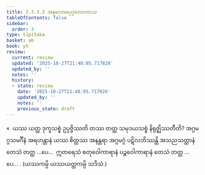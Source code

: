 ```yaml
---
title: 2.3.3.3 အနုလောမပုဂ္ဂလောကာသ
tableOfContents: false
sidebar:
  order: 3
type: tipitaka
basket: ab
book: y5
review:
  current: review
  updated: '2025-10-27T21:48:05.717826'
  updated_by: ''
  notes: ''
  history:
  - state: review
    date: '2025-10-27T21:48:05.717826'
    updated_by: ''
    notes: ''
    previous_state: draft
---
```



<ReviewStatus review={frontmatter.review} showDetails={true} />

<HypothesisAnnotation frontmatter={frontmatter} />

<DynamicBreadcrumb />

<Division number="148" book="y5" e="ch" v="33" p="256">

<Paragraph number="721" book="y5">
«  ယဿ ယတ္ထ ဒုက္ခသစ္စံ ဥပ္ပဇ္ဇိဿတိ တဿ တတ္ထ သမုဒယသစ္စံ နိရုဇ္ဈိဿတီတိ?
</Paragraph>

<Paragraph number="722" book="y5">
အဂ္ဂမဂ္ဂသမင်္ဂီနံ အရဟန္တာနံ ယဿ စိတ္တဿ အနန္တရာ အဂ္ဂမဂ္ဂံ ပဋိလဘိဿန္တိ အသညသတ္တာနံ တေသံ တတ္ထ …ပေ…  ဣတရေသံ စတုဝေါကာရာနံ ပဉ္စဝေါကာရာနံ တေသံ တတ္ထ …ပေ… . (ယဿကမ္ပိ ယဿယတ္ထကမ္ပိ သဒိသံ.)
</Paragraph>
</Division>